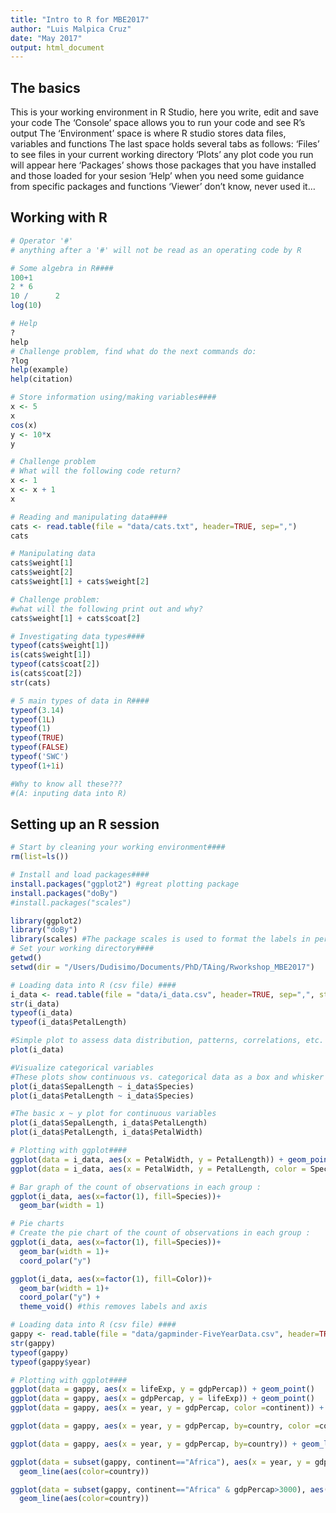 ```yaml
---
title: "Intro to R for MBE2017"
author: "Luis Malpica Cruz"
date: "May 2017"
output: html_document
---
```


## The basics
 This is your working environment in R Studio, here you write, edit and save your code
 The 'Console' space allows you to run your code and see R's output
 The 'Environment' space is where R studio stores data files, variables and functions
 The last space holds several tabs as follows:
 'Files' to see files in your current working directory
 'Plots' any plot code you run will appear here
 'Packages' shows those packages that you have installed and those loaded for your sesion
 'Help' when you need some guidance from specific packages and functions
 'Viewer' don't know, never used it...

## Working with R
```r
# Operator '#'
# anything after a '#' will not be read as an operating code by R

# Some algebra in R####
100+1
2 * 6
10 /      2
log(10)

# Help
?
help
# Challenge problem, find what do the next commands do:
?log
help(example)
help(citation)

# Store information using/making variables####
x <- 5
x
cos(x)
y <- 10*x
y

# Challenge problem
# What will the following code return?
x <- 1
x <- x + 1 
x

# Reading and manipulating data####
cats <- read.table(file = "data/cats.txt", header=TRUE, sep=",")
cats

# Manipulating data
cats$weight[1]
cats$weight[2]
cats$weight[1] + cats$weight[2]

# Challenge problem:
#what will the following print out and why?
cats$weight[1] + cats$coat[2]

# Investigating data types####
typeof(cats$weight[1])
is(cats$weight[1])
typeof(cats$coat[2])
is(cats$coat[2])
str(cats)

# 5 main types of data in R####
typeof(3.14)
typeof(1L)
typeof(1)
typeof(TRUE)
typeof(FALSE)
typeof('SWC')
typeof(1+1i)

#Why to know all these???
#(A: inputing data into R)
```

## Setting up an R session
```r
# Start by cleaning your working environment####
rm(list=ls())

# Install and load packages####
install.packages("ggplot2") #great plotting package
install.packages("doBy")
#install.packages("scales")

library(ggplot2)
library("doBy")
library(scales) #The package scales is used to format the labels in percent
# Set your working directory####
getwd()
setwd(dir = "/Users/Dudisimo/Documents/PhD/TAing/Rworkshop_MBE2017")

# Loading data into R (csv file) ####
i_data <- read.table(file = "data/i_data.csv", header=TRUE, sep=",", strip.white = TRUE)
str(i_data)
typeof(i_data)
typeof(i_data$PetalLength)

#Simple plot to assess data distribution, patterns, correlations, etc.
plot(i_data)

#Visualize categorical variables
#These plots show continuous vs. categorical data as a box and whisker plot, where the middle line is the median and the whiskers represent the 25th and 75th lower and upper quartiles
plot(i_data$SepalLength ~ i_data$Species)
plot(i_data$PetalLength ~ i_data$Species)

#The basic x ~ y plot for continuous variables
plot(i_data$SepalLength, i_data$PetalLength) 
plot(i_data$PetalLength, i_data$PetalWidth) 

# Plotting with ggplot####
ggplot(data = i_data, aes(x = PetalWidth, y = PetalLength)) + geom_point()
ggplot(data = i_data, aes(x = PetalWidth, y = PetalLength, color = Species)) + geom_point()

# Bar graph of the count of observations in each group :
ggplot(i_data, aes(x=factor(1), fill=Species))+
  geom_bar(width = 1)

# Pie charts
# Create the pie chart of the count of observations in each group :
ggplot(i_data, aes(x=factor(1), fill=Species))+
  geom_bar(width = 1)+
  coord_polar("y") 

ggplot(i_data, aes(x=factor(1), fill=Color))+
  geom_bar(width = 1)+
  coord_polar("y") +
  theme_void() #this removes labels and axis

# Loading data into R (csv file) ####
gappy <- read.table(file = "data/gapminder-FiveYearData.csv", header=TRUE, sep=",", strip.white = TRUE)
str(gappy)
typeof(gappy)
typeof(gappy$year)

# Plotting with ggplot####
ggplot(data = gappy, aes(x = lifeExp, y = gdpPercap)) + geom_point()
ggplot(data = gappy, aes(x = gdpPercap, y = lifeExp)) + geom_point()
ggplot(data = gappy, aes(x = year, y = gdpPercap, color =continent)) + geom_point()

ggplot(data = gappy, aes(x = year, y = gdpPercap, by=country, color =continent)) + geom_point() + geom_line()

ggplot(data = gappy, aes(x = year, y = gdpPercap, by=country)) + geom_line(aes(color=continent))

ggplot(data = subset(gappy, continent=="Africa"), aes(x = year, y = gdpPercap, by=country)) +
  geom_line(aes(color=country))

ggplot(data = subset(gappy, continent=="Africa" & gdpPercap>3000), aes(x = year, y = gdpPercap, by=country)) + 
  geom_line(aes(color=country))

```
